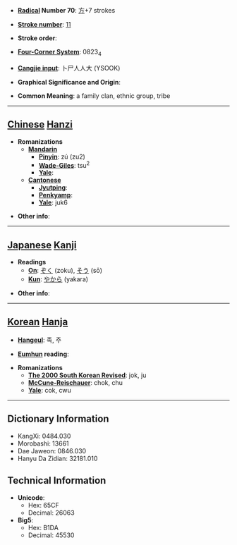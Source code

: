 * '''[[Wiktionary:Chinese radical index| Radical]] Number 70''': [[Wiktionary:Chinese radical index 方|方]]+7 strokes

* '''[[Wiktionary:Chinese total strokes index|Stroke number]]''': [[Wiktionary:Chinese total strokes index 11|11]]

* '''Stroke order''': 

* '''[[Wiktionary:Chinese four corner index|Four-Corner System]]''': 0823<sub>4</sub>

* '''[[Wiktionary:Chinese Cangjie index|Cangjie input]]''': 卜尸人人大 (YSOOK)

* '''Graphical Significance and Origin''': 

* '''Common Meaning''': a family clan, ethnic group, tribe

----

== [[Chinese]] [[Hanzi]] ==

* '''Romanizations'''
** '''[[Mandarin]]'''
*** '''[[Pinyin]]''': zú (zu2)
*** '''[[Wade-Giles]]''': tsu<sup>2</sup>
*** '''[[Yale]]''': 
** '''[[Cantonese]]'''
*** '''[[Jyutping]]''':
*** '''[[Penkyamp]]''': 
*** '''[[Yale]]''': juk6

* '''Other info''': 

----

== [[Japanese]] [[Kanji]] ==

* '''Readings'''
** '''[[On]]''': [[ぞく]] (zoku), [[そう]] (sō)
** '''[[Kun]]''': [[やから]] (yakara)

* '''Other info''':  

----

== [[Korean]] [[Hanja]] ==

* '''[[Hangeul]]''': 족, 주

* '''[[Eumhun]] reading''': 

* '''Romanizations'''
** '''[[The 2000 South Korean Revised Romanization|The 2000 South Korean Revised]]''': jok, ju
** '''[[McCune-Reischauer]]''': chok, chu
** '''[[Yale]]''': cok, cwu

----

== Dictionary Information ==

* KangXi: 0484.030
* Morobashi: 13661
* Dae Jaweon: 0846.030
* Hanyu Da Zidian: 32181.010

== Technical Information ==

* '''Unicode''':
** Hex: 65CF
** Decimal: 26063
* '''Big5''':
** Hex: B1DA
** Decimal: 45530